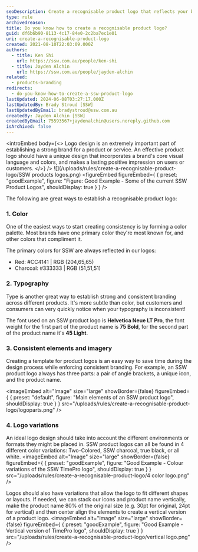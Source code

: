```yaml
---
seoDescription: Create a recognisable product logo that reflects your brand's core visual language and colors to make a lasting positive impression on users or customers.
type: rule
archivedreason:
title: Do you know how to create a recognisable product logo?
guid: df6b6b90-8113-4c17-84e0-2c2ba7ec1e01
uri: create-a-recognisable-product-logo
created: 2021-08-10T22:03:09.000Z
authors:
  - title: Ken Shi
    url: https://ssw.com.au/people/ken-shi
  - title: Jayden Alchin
    url: https://ssw.com.au/people/jayden-alchin
related:
  - products-branding
redirects:
  - do-you-know-how-to-create-a-ssw-product-logo
lastUpdated: 2024-06-08T03:27:17.000Z
lastUpdatedBy: Brady Stroud [SSW]
lastUpdatedByEmail: bradystroud@ssw.com.au
createdBy: Jayden Alchin [SSW]
createdByEmail: 75593567+jaydenalchin@users.noreply.github.com
isArchived: false
---
```


<introEmbed
  body={<>
Logo design is an extremely important part of establishing a strong brand for a product or service. An effective product logo should have a unique design that incorporates a brand's core visual language and colors, and makes a lasting positive impression on users or customers.
  </>}
/>
![](/uploads/rules/create-a-recognisable-product-logo/SSW products logos.png)
<figureEmbed figureEmbed={ {
  preset: "goodExample",
  figure: "Figure: Good Example - Some of the current SSW Product Logos",
  shouldDisplay: true
} } />


The following are great ways to establish a recognisable product logo:

### 1. Color

One of the easiest ways to start creating consistency is by forming a color palette. Most brands have one primary color they're most known for, and other colors that compliment it.

The primary colors for SSW are always reflected in our logos:

- Red: #CC4141 | RGB (204,65,65)
- Charcoal: #333333 | RGB (51,51,51)

### 2. Typography

Type is another great way to establish strong and consistent branding across different products. It's more subtle than color, but customers and consumers can very quickly notice when your typography is inconsistent!

The font used on an SSW product logo is **Helvetica Neue LT Pro**, the font weight for the first part of the product name is **75 Bold**, for the second part of the product name it's **45 Light**.

### 3. Consistent elements and imagery

Creating a template for product logos is an easy way to save time during the design process while enforcing consistent branding. For example, an SSW product logo always has three parts: a pair of angle brackets, a unique icon, and the product name.


<imageEmbed
  alt="Image"
  size="large"
  showBorder={false}
  figureEmbed={ {
    preset: "default",
    figure: "Main elements of an SSW product logo",
    shouldDisplay: true
  } }
  src="/uploads/rules/create-a-recognisable-product-logo/logoparts.png"
/>

### 4. Logo variations

An ideal logo design should take into account the different environments or formats they might be placed in. SSW product logos can all be found in 4 different color variations: Two-Colored, SSW charcoal, true black, or all white.
<imageEmbed
  alt="Image"
  size="large"
  showBorder={false}
  figureEmbed={ {
    preset: "goodExample",
    figure: "Good Example - Colour variations of the SSW TimePro logo",
    shouldDisplay: true
  } }
  src="/uploads/rules/create-a-recognisable-product-logo/4 color logo.png"
/>

Logos should also have variations that allow the logo to fit different shapes or layouts. If needed, we can stack our icons and product name vertically, make the product name 80% of the original size (e.g. 30pt for original, 24pt for vertical) and then center align the elements to create a vertical version of a product logo.
<imageEmbed
  alt="Image"
  size="large"
  showBorder={false}
  figureEmbed={ {
    preset: "goodExample",
    figure: "Good Example - Vertical version of TimePro logo",
    shouldDisplay: true
  } }
  src="/uploads/rules/create-a-recognisable-product-logo/vertical logo.png"
/>
